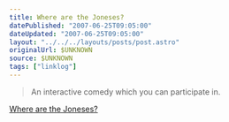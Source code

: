 ```yaml
---
title: Where are the Joneses?
datePublished: "2007-06-25T09:05:00"
dateUpdated: "2007-06-25T09:05:00"
layout: "../../../layouts/posts/post.astro"
originalUrl: $UNKNOWN
source: $UNKNOWN
tags: ["linklog"]
---
```


> An interactive comedy which you can participate in.

[Where are the Joneses?](http://www.wherearethejoneses.com/)
